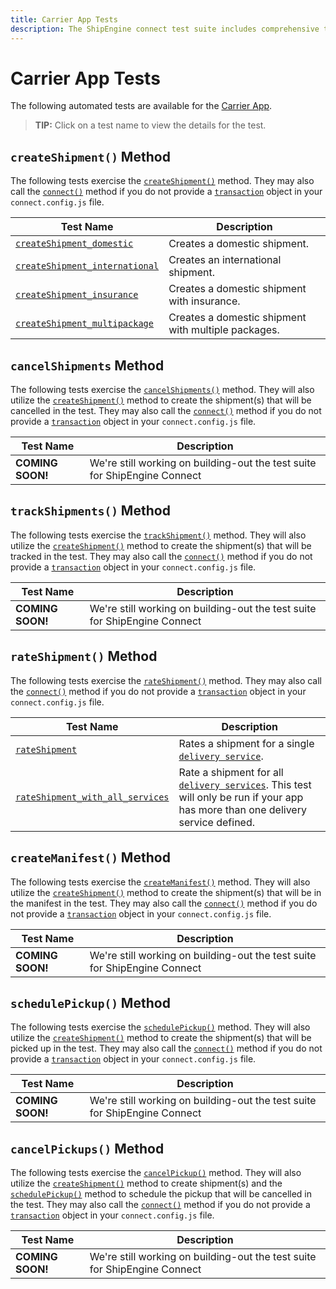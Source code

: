```yaml
---
title: Carrier App Tests
description: The ShipEngine connect test suite includes comprehensive test coverage for your carrier app
---
```



Carrier App Tests
==========================================
The following automated tests are available for the [Carrier App](../../reference/carrier.mdx).

> **TIP:** Click on a test name to view the details for the test.


`createShipment()` Method
------------------------------------
The following tests exercise the [`createShipment()`](../../reference/methods/create-shipment.mdx) method.
They may also call the [`connect()`](../../reference/methods/connect.mdx) method if you do not provide
a [`transaction`](../../reference/transaction.mdx) object in your `connect.config.js` file.

| Test Name | Description
|-----------|------------------------------------------
|[`createShipment_domestic`](./create-shipment-domestic.mdx) | Creates a domestic shipment.
|[`createShipment_international`](./create-shipment-international.mdx) | Creates an international shipment.
|[`createShipment_insurance`](./create-shipment-insurance.mdx) | Creates a domestic shipment with insurance.
|[`createShipment_multipackage`](./create-shipment-multipackage.mdx) | Creates a domestic shipment with multiple packages.


`cancelShipments` Method
------------------------------------
The following tests exercise the [`cancelShipments()`](../../reference/methods/cancel-shipments.mdx) method. They will
also utilize the [`createShipment()`](../../reference/methods/create-shipment.mdx) method to create the shipment(s) that will
be cancelled in the test. They may also call the [`connect()`](../../reference/methods/connect.mdx) method if you do not provide
 a [`transaction`](../../reference/transaction.mdx) object in your `connect.config.js` file.

| Test Name | Description
|-----------|------------------------------------------
| **COMING SOON!** | We're still working on building-out the test suite for ShipEngine Connect



`trackShipments()` Method
------------------------------------
The following tests exercise the [`trackShipment()`](../../reference/methods/track-shipment.mdx) method. They will
also utilize the [`createShipment()`](../../reference/methods/create-shipment.mdx) method to create the shipment(s) that will
be tracked in the test. They may also call the [`connect()`](../../reference/methods/connect.mdx) method if you do not provide
a [`transaction`](../../reference/transaction.mdx) object in your `connect.config.js` file.

| Test Name | Description
|-----------|------------------------------------------
| **COMING SOON!** | We're still working on building-out the test suite for ShipEngine Connect



`rateShipment()` Method
------------------------------------
The following tests exercise the [`rateShipment()`](../../reference/methods/cancel-shipments.mdx) method.
They may also call the [`connect()`](../../reference/methods/connect.mdx) method if you do not provide
a [`transaction`](../../reference/transaction.mdx) object in your `connect.config.js` file.

| Test Name | Description
|-----------|------------------------------------------
|[`rateShipment`](./rate-shipment.mdx) | Rates a shipment for a single [`delivery service`](../../reference/delivery-service.mdx).
|[`rateShipment_with_all_services`](./rate-shipment-with-all-services.mdx) | Rate a shipment for all [`delivery services`](../../reference/delivery-service.mdx). This test will only be run if your app has more than one delivery service defined.


`createManifest()` Method
------------------------------------
The following tests exercise the [`createManifest()`](../../reference/methods/create-manifest.mdx) method. They will
also utilize the [`createShipment()`](../../reference/methods/create-shipment.mdx) method to create the shipment(s) that will
be in the manifest in the test. They may also call the [`connect()`](../../reference/methods/connect.mdx) method if you do not provide
a [`transaction`](../../reference/transaction.mdx) object in your `connect.config.js` file.

| Test Name | Description
|-----------|------------------------------------------
| **COMING SOON!** | We're still working on building-out the test suite for ShipEngine Connect



`schedulePickup()` Method
------------------------------------
The following tests exercise the [`schedulePickup()`](../../reference/methods/schedule-pickup.mdx) method. They will
also utilize the [`createShipment()`](../../reference/methods/create-shipment.mdx) method to create the shipment(s) that will
be picked up in the test. They may also call the [`connect()`](../../reference/methods/connect.mdx) method if you do not provide
a [`transaction`](../../reference/transaction.mdx) object in your `connect.config.js` file.

| Test Name | Description
|-----------|------------------------------------------
| **COMING SOON!** | We're still working on building-out the test suite for ShipEngine Connect



`cancelPickups()` Method
------------------------------------
The following tests exercise the [`cancelPickup()`](../../reference/methods/cancel-pickups.mdx) method. They will
also utilize the [`createShipment()`](../../reference/methods/create-shipment.mdx) method to create shipment(s) and the
 [`schedulePickup()`](../../reference/methods/schedule-pickup.mdx) method to schedule the pickup that will
be cancelled in the test. They may also call the [`connect()`](../../reference/methods/connect.mdx) method if you do not provide
a [`transaction`](../../reference/transaction.mdx) object in your `connect.config.js` file.

| Test Name | Description
|-----------|------------------------------------------
| **COMING SOON!** | We're still working on building-out the test suite for ShipEngine Connect
